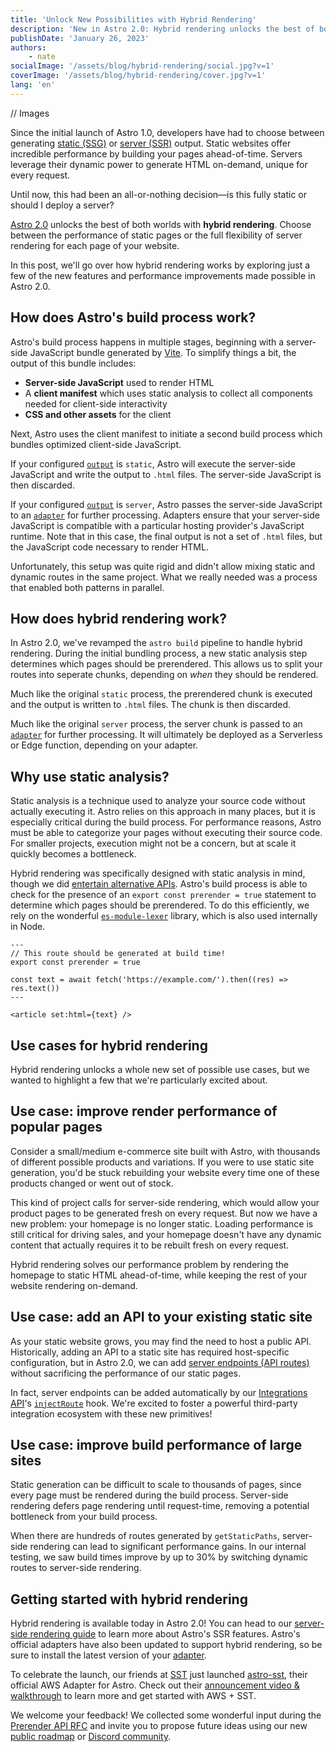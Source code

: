 ```yaml
---
title: 'Unlock New Possibilities with Hybrid Rendering'
description: 'New in Astro 2.0: Hybrid rendering unlocks the best of both worlds—choose between the performance of static pages or the full flexibility of server rendering for each page of your website.'
publishDate: 'January 26, 2023'
authors:
    - nate
socialImage: '/assets/blog/hybrid-rendering/social.jpg?v=1'
coverImage: '/assets/blog/hybrid-rendering/cover.jpg?v=1'
lang: 'en'
---
```


// Images

Since the initial launch of Astro 1.0, developers have had to choose between generating [static (SSG)](https://docs.astro.build/en/core-concepts/routing/#static-ssg-mode) or [server (SSR)](https://docs.astro.build/en/guides/server-side-rendering/) output. Static websites offer incredible performance by building your pages ahead-of-time. Servers leverage their dynamic power to generate HTML on-demand, unique for every request.

Until now, this had been an all-or-nothing decision—is this fully static or should I deploy a server?

[Astro 2.0](/blog/astro-2) unlocks the best of both worlds with **hybrid rendering**. Choose between the performance of static pages or the full flexibility of server rendering for each page of your website.

In this post, we'll go over how hybrid rendering works by exploring just a few of the new features and performance improvements made possible in Astro 2.0.

## How does Astro's build process work?

Astro's build process happens in multiple stages, beginning with a server-side JavaScript bundle generated by [Vite](https://vitejs.dev). To simplify things a bit, the output of this bundle includes:

-   **Server-side JavaScript** used to render HTML
-   A **client manifest** which uses static analysis to collect all components needed for client-side interactivity
-   **CSS and other assets** for the client

Next, Astro uses the client manifest to initiate a second build process which bundles optimized client-side JavaScript.

If your configured [`output`](https://docs.astro.build/en/reference/configuration-reference/#output) is `static`, Astro will execute the server-side JavaScript and write the output to `.html` files. The server-side JavaScript is then discarded.

<BlogContentImage
    src={staticBuild}
    alt="Flow diagram of Astro's static build process"
/>

If your configured [`output`](https://docs.astro.build/en/reference/configuration-reference/#output) is `server`, Astro passes the server-side JavaScript to an [`adapter`](https://docs.astro.build/en/reference/configuration-reference/#adapter) for further processing.
Adapters ensure that your server-side JavaScript is compatible with a particular hosting provider's JavaScript runtime. Note that in this case, the final output is not a set of `.html` files, but the JavaScript code necessary to render HTML.

<BlogContentImage
    src={serverBuild}
    alt="Flow diagram of Astro's server build process"
/>

Unfortunately, this setup was quite rigid and didn't allow mixing static and dynamic routes in the same project. What we really needed was a process that enabled both patterns in parallel.

## How does hybrid rendering work?

In Astro 2.0, we've revamped the `astro build` pipeline to handle hybrid rendering.
During the initial bundling process, a new static analysis step determines which pages should be prerendered.
This allows us to split your routes into seperate chunks, depending on _when_ they should be rendered.

Much like the original `static` process, the prerendered chunk is executed and the output is written to `.html` files. The chunk is then discarded.

Much like the original `server` process, the server chunk is passed to an [`adapter`](https://docs.astro.build/en/reference/configuration-reference/#adapter) for further processing. It will ultimately be deployed as a Serverless or Edge function, depending on your adapter.

<BlogContentImage
    src={hybridBuild}
    alt="Flow diagram of Astro's new hybrid build process"
/>

## Why use static analysis?

Static analysis is a technique used to analyze your source code without actually executing it.
Astro relies on this approach in many places, but it is especially critical during the build process.
For performance reasons, Astro must be able to categorize your pages without executing their source code.
For smaller projects, execution might not be a concern, but at scale it quickly becomes a bottleneck.

Hybrid rendering was specifically designed with static analysis in mind, though we did [entertain alternative APIs](https://github.com/withastro/roadmap/blob/main/proposals/0029-prerender-api.md#alternatives).
Astro's build process is able to check for the presence of an `export const prerender = true` statement to determine which pages should be prerendered.
To do this efficiently, we rely on the wonderful [`es-module-lexer`](https://github.com/guybedford/es-module-lexer) library, which is also used internally in Node.

```astro
---
// This route should be generated at build time!
export const prerender = true

const text = await fetch('https://example.com/').then((res) => res.text())
---

<article set:html={text} />
```

## Use cases for hybrid rendering

Hybrid rendering unlocks a whole new set of possible use cases, but we wanted to highlight a few that we're particularly excited about.

## Use case: improve render performance of popular pages

Consider a small/medium e-commerce site built with Astro, with thousands of different possible products and variations. If you were to use static site generation, you'd be stuck rebuilding your website every time one of these products changed or went out of stock.

This kind of project calls for server-side rendering, which would allow your product pages to be generated fresh on every request. But now we have a new problem: your homepage is no longer static. Loading performance is still critical for driving sales, and your homepage doesn't have any dynamic content that actually requires it to be rebuilt fresh on every request.

Hybrid rendering solves our performance problem by rendering the homepage to static HTML ahead-of-time, while keeping the rest of your website rendering on-demand.

## Use case: add an API to your existing static site

As your static website grows, you may find the need to host a public API. Historically, adding an API to a static site has required host-specific configuration, but in Astro 2.0, we can add [server endpoints (API routes)](https://docs.astro.build/en/core-concepts/endpoints/#server-endpoints-api-routes) without sacrificing the performance of our static pages.

In fact, server endpoints can be added automatically by our [Integrations API](https://docs.astro.build/en/reference/integrations-reference/)'s [`injectRoute`](https://docs.astro.build/en/reference/integrations-reference/#injectroute-option) hook. We're excited to foster a powerful third-party integration ecosystem with these new primitives!

## Use case: improve build performance of large sites

Static generation can be difficult to scale to thousands of pages, since every page must be rendered during the build process. Server-side rendering defers page rendering until request-time, removing a potential bottleneck from your build process.

When there are hundreds of routes generated by `getStaticPaths`, server-side rendering can lead to significant performance gains. In our internal testing, we saw build times improve by up to 30% by switching dynamic routes to server-side rendering.

## Getting started with hybrid rendering

Hybrid rendering is available today in Astro 2.0! You can head to our [server-side rendering guide](https://docs.astro.build/en/guides/server-side-rendering/) to learn more about Astro's SSR features. Astro's official adapters have also been updated to support hybrid rendering, so be sure to install the latest version of your [adapter](https://docs.astro.build/en/guides/server-side-rendering/#adding-an-adapter).

To celebrate the launch, our friends at [SST](https://sst.dev/) just launched [astro-sst](https://www.npmjs.com/package/astro-sst), their official AWS Adapter for Astro. Check out their [announcement video & walkthrough](https://www.youtube.com/watch?v=AFP3ZHxO7Gg) to learn more and get started with AWS + SST.

We welcome your feedback! We collected some wonderful input during the [Prerender API RFC](https://github.com/withastro/roadmap/blob/main/proposals/0029-prerender-api.md) and invite you to propose future ideas using our new [public roadmap](https://github.com/withastro/roadmap) or [Discord community](https://astro.build/chat).
